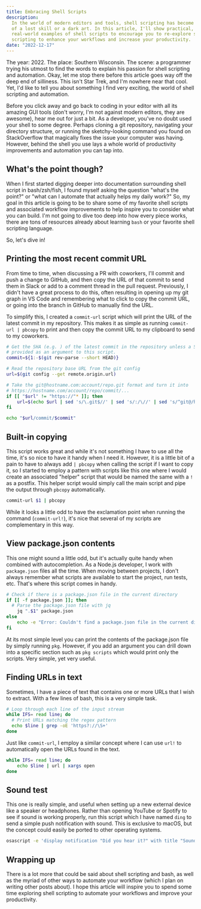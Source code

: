 ```yaml
---
title: Embracing Shell Scripts
description:
  In the world of modern editors and tools, shell scripting has become somewhat
  of a lost skill or a dark art. In this article, I'll show practical,
  real-world examples of shell scripts to encourage you to re-explore shell
  scripting to enhance your workflows and increase your productivity.
date: "2022-12-17"
---
```


The year: 2022. The place: Southern Wisconsin. The scene: a programmer trying
his utmost to find the words to explain his passion for shell scripting and
automation. Okay, let me stop there before this article goes way off the deep
end of silliness. This isn't Star Trek, and I'm nowhere near that cool. Yet, I'd
like to tell you about something I find very exciting, the world of shell
scripting and automation.

Before you click away and go back to coding in your editor with all its amazing
GUI tools (don't worry, I'm not against modern editors, they are awesome), hear
me out for just a bit. As a developer, you've no doubt used your shell to some
degree. Perhaps cloning a git repository, navigating your directory structure,
or running the sketchy-looking command you found on StackOverflow that magically
fixes the issue your computer was having. However, behind the shell you use lays
a whole world of productivity improvements and automation you can tap into.

## What's the point though?

When I first started digging deeper into documentation surrounding shell script
in bash/zsh/fish, I found myself asking the question "what's the point?" or
"what can I automate that actually helps my daily work?" So, my goal in this
article is going to be to share some of my favorite shell scripts and associated
workflow improvements to help inspire you to consider what you can build. I'm
not going to dive too deep into how every piece works, there are tons of
resources already about learning `bash` or your favorite shell scripting
language.

So, let's dive in!

## Printing the most recent commit URL

From time to time, when discussing a PR with coworkers, I'll commit and push a
change to GitHub, and then copy the URL of that commit to send them in Slack or
add to a comment thread in the pull request. Previously, I didn't have a great
process to do this, often resulting in opening up my git graph in VS Code and
remembering what to click to copy the commit URL, or going into the branch in
GitHub to manually find the URL.

To simplify this, I created a `commit-url` script which will print the URL of
the latest commit in my repository. This makes it as simple as running
`commit-url | pbcopy` to print and then copy the commit URL to my clipboard to
send to my coworkers.

```bash
# Get the SHA (e.g. ) of the latest commit in the repository unless a SHA was
# provided as an argument to this script.
commit=${1:-$(git rev-parse --short HEAD)}

# Read the repository base URL from the git config
url=$(git config --get remote.origin.url)

# Take the git@hostname.com:account/repo.git format and turn it into
# https://hostname.com/account/repo/commit/...
if [[ "$url" != "https://"* ]]; then
	url=$(echo $url | sed 's/\.git$//' | sed 's/:/\//' | sed 's/^git@/https:\/\//')
fi

echo "$url/commit/$commit"
```

## Built-in copying

This script works great and while it's not something I have to use all the time,
it's so nice to have it handy when I need it. However, it is a little bit of a
pain to have to always add `| pbcopy` when calling the script if I want to copy
it, so I started to employ a pattern with scripts like this one where I would
create an associated "helper" script that would be named the same with a `!` as
a postfix. This helper script would simply call the main script and pipe the
output through `pbcopy` automatically.

```bash
commit-url $1 | pbcopy
```

While it looks a little odd to have the exclamation point when running the
command (`commit-url!`), it's nice that several of my scripts are complementary
in this way.

## View package.json contents

This one might sound a little odd, but it's actually quite handy when combined
with autocompletion. As a Node.js developer, I work with `package.json` files
all the time. When moving between projects, I don't always remember what scripts
are available to start the project, run tests, etc. That's where this script
comes in handy.

```bash
# Check if there is a package.json file in the current directory
if [[ -f package.json ]]; then
  # Parse the package.json file with jq
	jq ".$1" package.json
else
	echo -e "Error: Couldn't find a package.json file in the current directory."
fi
```

At its most simple level you can print the contents of the package.json file by
simply running `pkg`. However, if you add an argument you can drill down into a
specific section such as `pkg scripts` which would print only the scripts. Very
simple, yet very useful.

## Finding URLs in text

Sometimes, I have a piece of text that contains one or more URLs that I wish to
extract. With a few lines of bash, this is a very simple task.

```bash
# Loop through each line of the input stream
while IFS= read line; do
  # Print URLs matching the regex pattern
  echo $line | grep -oE 'https?://\S+'
done
```

Just like `commit-url`, I employ a similar concept where I can use `url!` to
automatically open the URLs found in the text.

```bash
while IFS= read line; do
	echo $line | url | xargs open
done
```

## Sound test

This one is really simple, and useful when setting up a new external device like
a speaker or headphones. Rather than opening YouTube or Spotify to see if sound
is working properly, run this script which I have named `ding` to send a simple
push notification with sound. This is exclusive to macOS, but the concept could
easily be ported to other operating systems.

```bash
osascript -e 'display notification "Did you hear it?" with title "Sound test" sound name "Glass"'
```

## Wrapping up

There is a lot more that could be said about shell scripting and bash, as well
as the myriad of other ways to automate your workflow (which I plan on writing
other posts about). I hope this article will inspire you to spend some time
exploring shell scripting to automate your workflows and improve your
productivity.
